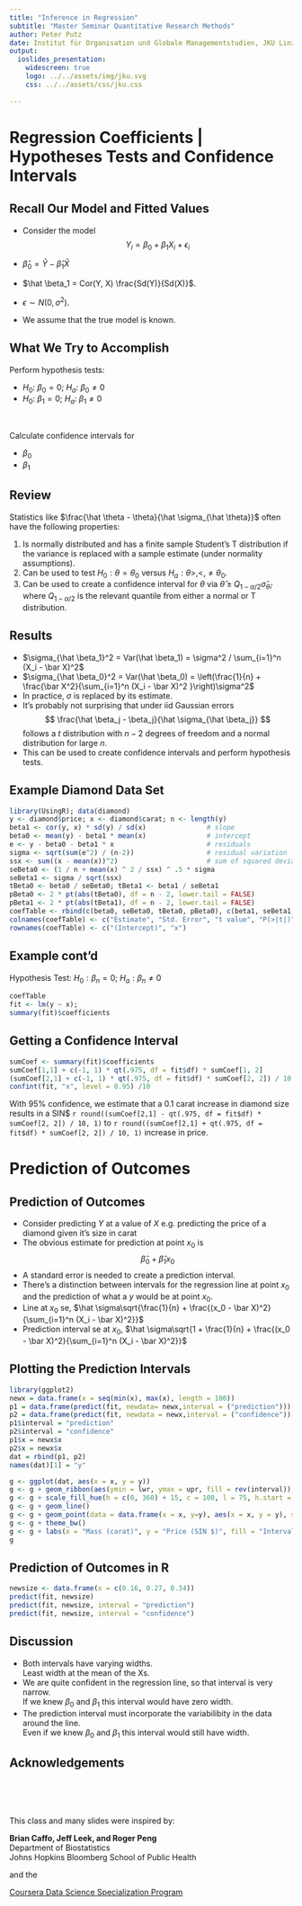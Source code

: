 ```yaml
---
title: "Inference in Regression"
subtitle: "Master Seminar Quantitative Research Methods"
author: Peter Putz
date: Institut für Organisation und Globale Managementstudien, JKU Linz
output: 
  ioslides_presentation:
    widescreen: true
    logo: ../../assets/img/jku.svg
    css: ../../assets/css/jku.css
    
---
```



<style>
table.rmdtable th {
  color: white;
  font-size: 18px;
  background: -webkit-gradient(linear, 50% 0%, 50% 100%, color-stop(40%, #1e786d), color-stop(80%, #144f48)) no-repeat;
  background: -webkit-linear-gradient(top, #1e786d 40%, #144f48 80%) no-repeat;
  background: -moz-linear-gradient(top, #1e786d 40%, #144f48 80%) no-repeat;
  background: -o-linear-gradient(top, #1e786d 40%, #144f48 80%) no-repeat;
  background: linear-gradient(top, #1e786d 40%, #144f48 80%) no-repeat;
}
</style>



# Regression Coefficients | Hypotheses Tests and Confidence Intervals


## Recall Our Model and Fitted Values

- Consider the model
$$
Y_i = \beta_0 + \beta_1 X_i + \epsilon_i
$$

- $\hat \beta_0 = \bar Y - \hat \beta_1 \bar X$
- $\hat \beta_1 = Cor(Y, X) \frac{Sd(Y)}{Sd(X)}$.  
- $\epsilon \sim N(0, \sigma^2)$. 

- We assume that the true model is known.



## What We Try to Accomplish

Perform hypothesis tests:

- $H_0$: $\beta_0 = 0$; $H_a$: $\beta_0 \neq 0$
- $H_0$: $\beta_1 = 0$; $H_a$: $\beta_1 \neq 0$


\


Calculate confidence intervals for

- $\beta_0$
- $\beta_1$


## Review

Statistics like $\frac{\hat \theta - \theta}{\hat \sigma_{\hat \theta}}$ often have the following properties:

1. Is normally distributed and has a finite sample Student's T distribution if the
variance is replaced with a sample estimate (under normality assumptions).
3. Can be used to test $H_0 : \theta = \theta_0$ versus $H_a : \theta >, <, \neq \theta_0$.
4. Can be used to create a confidence interval for $\theta$ via $\hat \theta \pm Q_{1-\alpha/2} \hat 
\sigma_{\hat \theta}$,  
where $Q_{1-\alpha/2}$ is the relevant quantile from either a normal or T distribution.



## Results

* $\sigma_{\hat \beta_1}^2 = Var(\hat \beta_1) = \sigma^2 / \sum_{i=1}^n (X_i - \bar X)^2$
* $\sigma_{\hat \beta_0}^2 = Var(\hat \beta_0)  = \left(\frac{1}{n} + \frac{\bar X^2}{\sum_{i=1}^n (X_i - \bar X)^2 }\right)\sigma^2$
* In practice, $\sigma$ is replaced by its estimate.
* It's probably not surprising that under iid Gaussian errors
$$
\frac{\hat \beta_j - \beta_j}{\hat \sigma_{\hat \beta_j}}
$$
follows a $t$ distribution with $n-2$ degrees of freedom and a normal distribution for large $n$.
* This can be used to create confidence intervals and perform
hypothesis tests.



## Example Diamond Data Set

```r
library(UsingR); data(diamond)
y <- diamond$price; x <- diamond$carat; n <- length(y)
beta1 <- cor(y, x) * sd(y) / sd(x)               # slope
beta0 <- mean(y) - beta1 * mean(x)               # intercept
e <- y - beta0 - beta1 * x                       # residuals
sigma <- sqrt(sum(e^2) / (n-2))                  # residual variation 
ssx <- sum((x - mean(x))^2)                      # sum of squared deviations from mean X
seBeta0 <- (1 / n + mean(x) ^ 2 / ssx) ^ .5 * sigma 
seBeta1 <- sigma / sqrt(ssx)
tBeta0 <- beta0 / seBeta0; tBeta1 <- beta1 / seBeta1
pBeta0 <- 2 * pt(abs(tBeta0), df = n - 2, lower.tail = FALSE)
pBeta1 <- 2 * pt(abs(tBeta1), df = n - 2, lower.tail = FALSE)
coefTable <- rbind(c(beta0, seBeta0, tBeta0, pBeta0), c(beta1, seBeta1, tBeta1, pBeta1))
colnames(coefTable) <- c("Estimate", "Std. Error", "t value", "P(>|t|)")
rownames(coefTable) <- c("(Intercept)", "x")
```


## Example cont'd

Hypothesis Test: $H_0: \beta_n = 0$; $H_a: \beta_n \neq 0$

```r
coefTable
fit <- lm(y ~ x); 
summary(fit)$coefficients
```


## Getting a Confidence Interval

```r
sumCoef <- summary(fit)$coefficients
sumCoef[1,1] + c(-1, 1) * qt(.975, df = fit$df) * sumCoef[1, 2]
(sumCoef[2,1] + c(-1, 1) * qt(.975, df = fit$df) * sumCoef[2, 2]) / 10
confint(fit, "x", level = 0.95) /10
```
With 95% confidence, we estimate that a 0.1 carat increase in
diamond size results in a SIN$ `r round((sumCoef[2,1] - qt(.975, df = fit$df) * sumCoef[2, 2]) / 10, 1)` to `r round((sumCoef[2,1] + qt(.975, df = fit$df) * sumCoef[2, 2]) / 10, 1)` increase in price.



# Prediction of Outcomes


## Prediction of Outcomes

- Consider predicting $Y$ at a value of $X$
    e.g. predicting the price of a diamond given it's size in carat
- The obvious estimate for prediction at point $x_0$ is 
$$
\hat \beta_0 + \hat \beta_1 x_0
$$
- A standard error is needed to create a prediction interval.
- There's a distinction between intervals for the regression
  line at point $x_0$ and the prediction of what a $y$ would be
  at point $x_0$. 
- Line at $x_0$ se, $\hat \sigma\sqrt{\frac{1}{n} +  \frac{(x_0 - \bar X)^2}{\sum_{i=1}^n (X_i - \bar X)^2}}$
- Prediction interval se at $x_0$, $\hat \sigma\sqrt{1 + \frac{1}{n} + \frac{(x_0 - \bar X)^2}{\sum_{i=1}^n (X_i - \bar X)^2}}$



## Plotting the Prediction Intervals {.centered}

```r
library(ggplot2)
newx = data.frame(x = seq(min(x), max(x), length = 100))
p1 = data.frame(predict(fit, newdata= newx,interval = ("prediction")))
p2 = data.frame(predict(fit, newdata = newx,interval = ("confidence")))
p1$interval = "prediction"
p2$interval = "confidence"
p1$x = newx$x
p2$x = newx$x
dat = rbind(p1, p2)
names(dat)[1] = "y"

g <- ggplot(dat, aes(x = x, y = y))
g <- g + geom_ribbon(aes(ymin = lwr, ymax = upr, fill = rev(interval)), alpha = 1)
g <- g + scale_fill_hue(h = c(0, 360) + 15, c = 100, l = 75, h.start = 180)
g <- g + geom_line()
g <- g + geom_point(data = data.frame(x = x, y=y), aes(x = x, y = y), size = 3, alpha = 0.5)
g <- g + theme_bw()
g <- g + labs(x = "Mass (carat)", y = "Price (SIN $)", fill = "Interval")
g
```



## Prediction of Outcomes in R {.smaller}

```r
newsize <- data.frame(x = c(0.16, 0.27, 0.34))
predict(fit, newsize)
predict(fit, newsize, interval = "prediction")
predict(fit, newsize, interval = "confidence")
```



## Discussion

- Both intervals have varying widths.  
    Least width at the mean of the Xs.
- We are quite confident in the regression line, so that 
  interval is very narrow.  
    If we knew $\beta_0$ and $\beta_1$ this interval would have zero width.
- The prediction interval must incorporate the variabilibity
  in the data around the line.  
    Even if we knew $\beta_0$ and $\beta_1$ this interval would still have width.




## Acknowledgements {.centered}

\
\
\

This class and many slides were inspired by:

**Brian Caffo, Jeff Leek, and Roger Peng**   
Department of Biostatistics   
Johns Hopkins Bloomberg School of Public Health   

and the  

[Coursera Data Science Specialization Program](https://www.coursera.org/specialization/jhudatascience/1?utm_medium=courseDescripTop)




